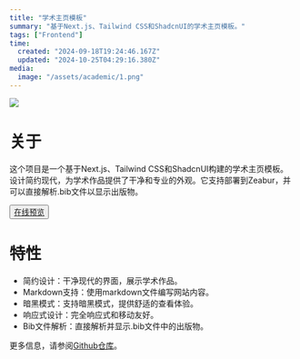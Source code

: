 ```yaml
---
title: "学术主页模板"
summary: "基于Next.js、Tailwind CSS和ShadcnUI的学术主页模板。"
tags: ["Frontend"]
time:
  created: "2024-09-18T19:24:46.167Z"
  updated: "2024-10-25T04:29:16.380Z"
media:
  image: "/assets/academic/1.png"
---
```


<Image src='/assets/academic/1.png'/>

# 关于

这个项目是一个基于Next.js、Tailwind CSS和ShadcnUI构建的学术主页模板。设计简约现代，为学术作品提供了干净和专业的外观。它支持部署到Zeabur，并可以直接解析.bib文件以显示出版物。

<button className="bg-black-a1 dark:bg-white-a1 px-4 py-2 mt-4 rounded-md"> <a href='https://academic.anxn.me' target="_blank">在线预览</a> </button>

# 特性
- 简约设计：干净现代的界面，展示学术作品。
- Markdown支持：使用markdown文件编写网站内容。
- 暗黑模式：支持暗黑模式，提供舒适的查看体验。
- 响应式设计：完全响应式和移动友好。
- Bib文件解析：直接解析并显示.bib文件中的出版物。


更多信息，请参阅[Github仓库](https://github.com/anxndsgn/academic-homepage-template)。
